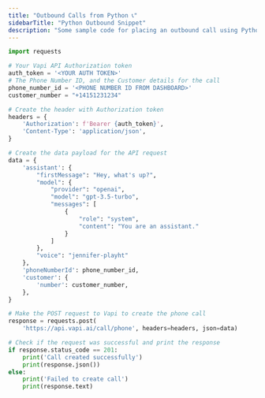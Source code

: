 ```yaml
---
title: "Outbound Calls from Python 📞"
sidebarTitle: "Python Outbound Snippet"
description: "Some sample code for placing an outbound call using Python"
---
```


```python
import requests

# Your Vapi API Authorization token
auth_token = '<YOUR AUTH TOKEN>'
# The Phone Number ID, and the Customer details for the call
phone_number_id = '<PHONE NUMBER ID FROM DASHBOARD>'
customer_number = "+14151231234"

# Create the header with Authorization token
headers = {
    'Authorization': f'Bearer {auth_token}',
    'Content-Type': 'application/json',
}

# Create the data payload for the API request
data = {
    'assistant': {
        "firstMessage": "Hey, what's up?",
        "model": {
            "provider": "openai",
            "model": "gpt-3.5-turbo",
            "messages": [
                {
                    "role": "system",
                    "content": "You are an assistant."
                }
            ]
        },
        "voice": "jennifer-playht"
    },
    'phoneNumberId': phone_number_id,
    'customer': {
        'number': customer_number,
    },
}

# Make the POST request to Vapi to create the phone call
response = requests.post(
    'https://api.vapi.ai/call/phone', headers=headers, json=data)

# Check if the request was successful and print the response
if response.status_code == 201:
    print('Call created successfully')
    print(response.json())
else:
    print('Failed to create call')
    print(response.text)
```
